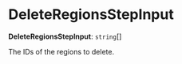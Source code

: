 
# DeleteRegionsStepInput

 **DeleteRegionsStepInput**: `string`[]

The IDs of the regions to delete.
